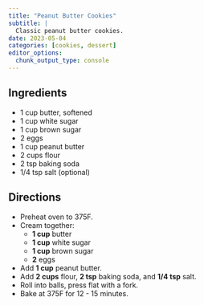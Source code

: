 ```yaml
---
title: "Peanut Butter Cookies"
subtitle: |
  Classic peanut butter cookies.
date: 2023-05-04
categories: [cookies, dessert]
editor_options: 
  chunk_output_type: console
---
```


## Ingredients

* 1 cup butter, softened
* 1 cup white sugar
* 1 cup brown sugar
* 2 eggs
* 1 cup peanut butter
* 2 cups flour
* 2 tsp baking soda
* 1/4 tsp salt (optional)

## Directions

* Preheat oven to 375F.
* Cream together:
  * **1 cup** butter
  * **1 cup** white sugar
  * **1 cup** brown sugar
  * **2** eggs
* Add **1 cup** peanut butter.
* Add **2 cups** flour, **2 tsp** baking soda, and **1/4 tsp** salt.
* Roll into balls, press flat with a fork.
* Bake at 375F for 12 - 15 minutes.
